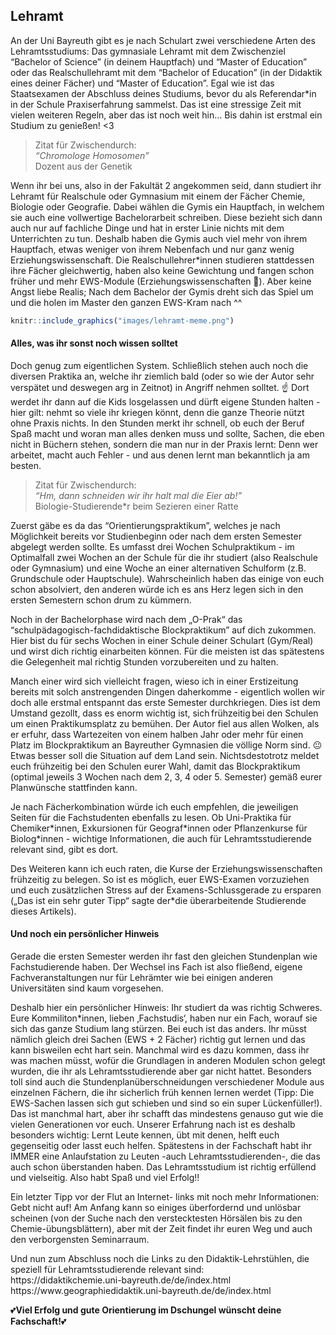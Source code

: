 ## Lehramt {#lehramt}

An der Uni Bayreuth gibt es je nach Schulart zwei verschiedene Arten des Lehramtsstudiums: Das gymnasiale Lehramt mit dem Zwischenziel “Bachelor of Science” (in deinem Hauptfach) und “Master of Education” 
oder das Realschullehramt mit dem "Bachelor of Education" (in der Didaktik eines deiner Fächer) und "Master of Education". Egal wie ist das Staatsexamen der Abschluss deines Studiums, bevor du als Referendar\*in in der Schule Praxiserfahrung sammelst. 
Das ist eine stressige Zeit mit vielen weiteren Regeln, aber das ist noch weit hin… Bis dahin ist erstmal ein Studium zu genießen! <3

> Zitat für Zwischendurch:<br>
> *"Chromologe Homosomen"*<br>
> Dozent aus der Genetik

Wenn ihr bei uns, also in der Fakultät 2 angekommen seid, dann studiert ihr Lehramt für Realschule oder Gymnasium mit einem der Fächer Chemie, Biologie oder Geografie. Dabei wählen die Gymis ein Hauptfach, in welchem sie auch eine vollwertige Bachelorarbeit schreiben. 
Diese bezieht sich dann auch nur auf fachliche Dinge und hat in erster Linie nichts mit dem Unterrichten zu tun. Deshalb haben die Gymis auch viel mehr von ihrem Hauptfach, etwas weniger von ihrem Nebenfach und nur ganz wenig Erziehungswissenschaft. 
Die Realschullehrer\*innen studieren stattdessen ihre Fächer gleichwertig, haben also keine Gewichtung und fangen schon früher und mehr EWS-Module (Erziehungswissenschaften 🤗). Aber keine Angst liebe Realis; 
Nach dem Bachelor der Gymis dreht sich das Spiel um und die holen im Master den ganzen EWS-Kram nach ^^  

```r
knitr::include_graphics("images/lehramt-meme.png")
```

#### Alles, was ihr sonst noch wissen solltet {-}

Doch genug zum eigentlichen System. Schließlich stehen auch noch die diversen Praktika an, welche ihr ziemlich bald (oder so wie der Autor sehr verspätet und deswegen arg in Zeitnot) in Angriff nehmen solltet. ☝️ 
Dort werdet ihr dann auf die Kids losgelassen und dürft eigene Stunden halten - hier gilt: nehmt so viele ihr kriegen könnt, denn die ganze Theorie nützt ohne Praxis nichts. In den Stunden merkt ihr schnell, 
ob euch der Beruf Spaß macht und woran man alles denken muss und sollte, Sachen, die eben nicht in Büchern stehen, sondern die man nur in der Praxis lernt: Denn wer arbeitet, macht auch Fehler - und aus denen lernt man bekanntlich ja am besten. 

> Zitat für Zwischendurch:<br>
> *"Hm, dann schneiden wir ihr halt mal die Eier ab!"*<br>
> Biologie-Studierende\*r beim Sezieren einer Ratte

Zuerst gäbe es da das “Orientierungspraktikum”, welches je nach Möglichkeit bereits vor Studienbeginn oder nach dem ersten Semester abgelegt werden sollte. Es umfasst drei Wochen Schulpraktikum - im Optimalfall zwei Wochen an der Schule für die ihr studiert 
(also Realschule oder Gymnasium) und eine Woche an einer alternativen Schulform (z.B. Grundschule oder Hauptschule). Wahrscheinlich haben das einige von euch schon absolviert, den anderen würde ich es ans Herz legen sich in den ersten Semestern schon drum zu kümmern. 

Noch in der Bachelorphase wird nach dem „O-Prak“ das “schulpädagogisch-fachdidaktische Blockpraktikum” auf dich zukommen. Hier bist du für sechs Wochen in einer Schule deiner Schulart (Gym/Real) und wirst dich richtig einarbeiten können. Für die meisten ist das spätestens die Gelegenheit mal richtig Stunden vorzubereiten und zu halten.

Manch einer wird sich vielleicht fragen, wieso ich in einer Erstizeitung bereits mit solch anstrengenden Dingen daherkomme - eigentlich wollen wir doch alle erstmal entspannt das erste Semester durchkriegen. Dies ist dem Umstand gezollt, dass es enorm wichtig ist, sich frühzeitig bei den Schulen um einen Praktikumsplatz zu bemühen. 
Der Autor fiel aus allen Wolken, als er erfuhr, dass Wartezeiten von einem halben Jahr oder mehr für einen Platz im Blockpraktikum an Bayreuther Gymnasien die völlige Norm sind. 😐 Etwas besser soll die Situation auf dem Land sein. Nichtsdestotrotz meldet euch frühzeitig bei den Schulen eurer Wahl, damit das Blockpraktikum 
(optimal jeweils 3 Wochen nach dem 2, 3, 4 oder 5. Semester) gemäß eurer Planwünsche stattfinden kann. 

Je nach Fächerkombination würde ich euch empfehlen, die jeweiligen Seiten für die Fachstudenten ebenfalls zu lesen. Ob Uni-Praktika für Chemiker\*innen,
Exkursionen für Geograf\*innen oder Pflanzenkurse für Biolog\*innen - wichtige Informationen, die auch für Lehramtsstudierende relevant sind, gibt es dort.

Des Weiteren kann ich euch raten, die Kurse der Erziehungswissenschaften frühzeitig zu belegen. So ist es möglich, euer EWS-Examen vorzuziehen und euch zusätzlichen Stress auf der Examens-Schlussgerade zu ersparen („Das ist ein sehr guter Tipp“ sagte der\*die überarbeitende Studierende dieses Artikels). 

#### Und noch ein persönlicher Hinweis {-} 

Gerade die ersten Semester werden ihr fast den gleichen Stundenplan wie Fachstudierende haben. Der Wechsel ins Fach ist also fließend, eigene Fachveranstaltungen nur für Lehrämter wie bei einigen anderen Universitäten sind kaum vorgesehen.  

Deshalb hier ein persönlicher Hinweis: Ihr studiert da was richtig Schweres. Eure Kommiliton\*innen, lieben ‚Fachstudis‘, haben nur ein Fach, worauf sie sich das ganze Studium lang stürzen. Bei euch ist das anders. Ihr müsst nämlich gleich drei Sachen (EWS + 2 Fächer) richtig gut lernen und das kann bisweilen echt hart sein. 
Manchmal wird es dazu kommen, dass ihr was machen müsst, wofür die Grundlagen in anderen Modulen schon gelegt wurden, die ihr als Lehramtsstudierende aber gar nicht hattet. Besonders toll sind auch die Stundenplanüberschneidungen verschiedener Module aus einzelnen Fächern, die ihr sicherlich früh kennen lernen werdet (Tipp: Die EWS-Sachen lassen sich gut schieben 
und sind so ein super Lückenfüller!). Das ist manchmal hart, aber ihr schafft das mindestens genauso gut wie die vielen Generationen vor euch. Unserer Erfahrung nach ist es deshalb besonders wichtig: Lernt Leute kennen, übt mit denen, helft euch gegenseitig oder lasst euch helfen. Spätestens in der Fachschaft habt ihr IMMER eine Anlaufstation zu Leuten 
-auch Lehramtsstudierenden-, die das auch schon überstanden haben. Das Lehramtsstudium ist richtig erfüllend und vielseitig. Also habt Spaß und viel Erfolg!!  

Ein letzter Tipp vor der Flut an Internet- links mit noch mehr Informationen: Gebt nicht auf!
Am Anfang kann so einiges überfordernd und unlösbar scheinen (von der Suche nach den verstecktesten Hörsälen bis zu den Chemie-übungsblättern), aber mit der Zeit findet ihr euren Weg und auch den verborgensten Seminarraum.

Und nun zum Abschluss noch die Links zu den Didaktik-Lehrstühlen, die speziell für Lehramtsstudierende relevant sind:<br>
https://didaktikchemie.uni-bayreuth.de/de/index.html<br>
https://www.geographiedidaktik.uni-bayreuth.de/de/index.html

💕**Viel Erfolg und gute Orientierung im Dschungel wünscht deine Fachschaft!**💕